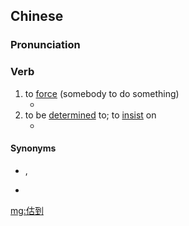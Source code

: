 ==Chinese==
{{zh-forms|alt=估倒}}

===Pronunciation===
{{zh-pron
|m-s=gu3dao3
|cat=n
}}

===Verb===
{{zh-verb}} {{tlb|zh|Sichuan}}

# to [[force]] (somebody to do something)
#* {{zh-x|他們 估到 我 去 的|tr=Ta1 men1 '''gu3 dao3''' ngo3 qie4 ni1|They '''forced''' me to go|M-S|ref={{lang|zh|成都方言詞典}}}}
# to be [[determined]] to; to [[insist]] on
#* {{zh-x|他 估到 要 送 我們 回來|tr=Ta1 '''gu3 dao3''' yao4 song4 ngo3 men2-1 hui2 nai2|They '''insisted on''' escorting us back.|M-S|ref={{lang|zh|成都方言詞典}}}}

====Synonyms====
* {{sense|to force}} {{zh-l|逼}}, {{zh-l|強逼}}
* {{sense|to insist}} {{zh-l|執意}}

[[mg:估到]]